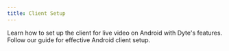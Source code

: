 ```yaml
---
title: Client Setup
---
```


Learn how to set up the client for live video on Android with Dyte's features.
Follow our guide for effective Android client setup.